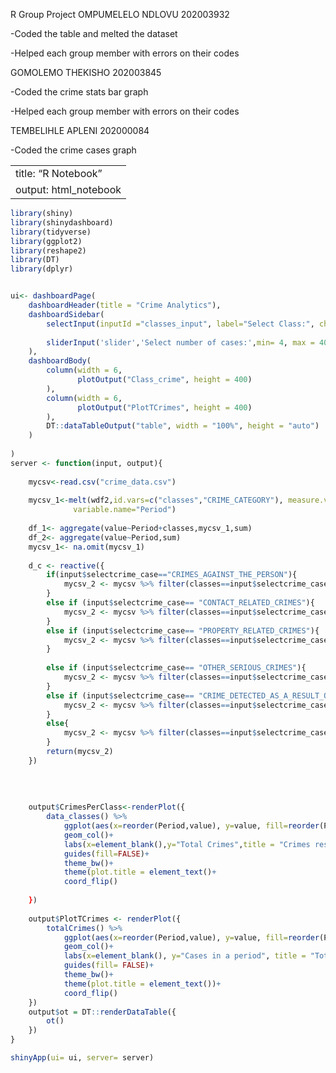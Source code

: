 

R Group Project OMPUMELELO NDLOVU 202003932

-Coded the table and melted the dataset

-Helped each group member with errors on their codes

GOMOLEMO THEKISHO 202003845

-Coded the crime stats bar graph

-Helped each group member with errors on their codes

TEMBELIHLE APLENI 202000084

-Coded the crime cases graph


---
title: "R Notebook"
output: html_notebook
---

```r
library(shiny)
library(shinydashboard)
library(tidyverse)
library(ggplot2)
library(reshape2)
library(DT)
library(dplyr)


ui<- dashboardPage(
    dashboardHeader(title = "Crime Analytics"),
    dashboardSidebar(
        selectInput(inputId ="classes_input", label="Select Class:", choices=c("CRIMES_AGAINST_THE _PERSON", "CONTACT_RELATED_CRIMES", "PROPERTY_RELATED_CRIMES", "OTHER_SERIOUS_CRIMES", "CRIME_DETECTED_AS_A_RESULT_OF_POLICE_ACTION", "SUBCATEGORIES_OF_AGGRAVATED_ROBBERY")), 
        
        sliderInput('slider','Select number of cases:',min= 4, max = 400, value = 0)
    ),
    dashboardBody(
        column(width = 6,
               plotOutput("Class_crime", height = 400)
        ),
        column(width = 6,
               plotOutput("PlotTCrimes", height = 400)
        ),
        DT::dataTableOutput("table", width = "100%", height = "auto")
    )
    
)
server <- function(input, output){
    
    mycsv<-read.csv("crime_data.csv")
    
    mycsv_1<-melt(wdf2,id.vars=c("classes","CRIME_CATEGORY"), measure.vars = c("April_2006_to_March_2007","April_2007_to_March_2008","April_2008_to_March_2009","April_2009_to_March_2010","April_2010_to_March_2011","April_2011_to_March_2012","April_2012_to_March_2013","April_2013_to_March_2014","April_2014_to_March_2015","April_2015_to_March_2016"),
              variable.name="Period") 
    
    df_1<- aggregate(value~Period+classes,mycsv_1,sum)
    df_2<- aggregate(value~Period,sum) 
    mycsv_1<- na.omit(mycsv_1) 
    
    d_c <- reactive({
        if(input$selectcrime_case=="CRIMES_AGAINST_THE_PERSON"){
            mycsv_2 <- mycsv %>% filter(classes==input$selectcrime_case)
        }
        else if (input$selectcrime_case== "CONTACT_RELATED_CRIMES"){
            mycsv_2 <- mycsv %>% filter(classes==input$selectcrime_case)
        }
        else if (input$selectcrime_case== "PROPERTY_RELATED_CRIMES"){
            mycsv_2 <- mycsv %>% filter(classes==input$selectcrime_case)
        }
        
        else if (input$selectcrime_case== "OTHER_SERIOUS_CRIMES"){
            mycsv_2 <- mycsv %>% filter(classes==input$selectcrime_case)
        }
        else if (input$selectcrime_case== "CRIME_DETECTED_AS_A_RESULT_OF_POLICE_ACTION"){
            mycsv_2 <- mycsv %>% filter(classes==input$selectcrime_case)
        }
        else{
            mycsv_2 <- mycsv %>% filter(classes==input$selectcrime_case)
        }
        return(mycsv_2)
    })
    
    
    
    
    output$CrimesPerClass<-renderPlot({
        data_classes() %>%
            ggplot(aes(x=reorder(Period,value), y=value, fill=reorder(Period,value)))+
            geom_col()+
            labs(x=element_blank(),y="Total Crimes",title = "Crimes results per Class")+
            guides(fill=FALSE)+
            theme_bw()+
            theme(plot.title = element_text()+
            coord_flip()
        
    })
    
    output$PlotTCrimes <- renderPlot({
        totalCrimes() %>% 
            ggplot(aes(x=reorder(Period,value), y=value, fill=reorder(Period,value)))+
            geom_col()+
            labs(x=element_blank(), y="Cases in a period", title = "Total number of Crime Cases")+
            guides(fill= FALSE)+
            theme_bw()+
            theme(plot.title = element_text())+
            coord_flip()
    })
    output$ot = DT::renderDataTable({
        ot() 
    })
}  

shinyApp(ui= ui, server= server)
```

